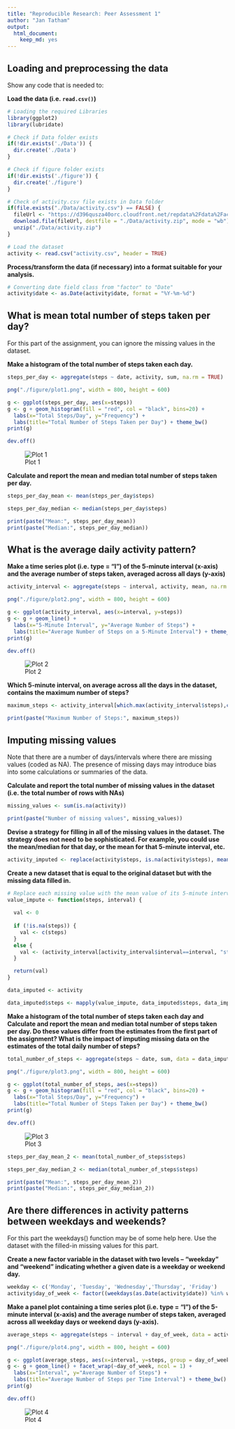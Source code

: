 ```yaml
---
title: "Reproducible Research: Peer Assessment 1"
author: "Jan Tatham"
output: 
  html_document:
    keep_md: yes
---
```



## Loading and preprocessing the data
Show any code that is needed to:


**Load the data (i.e. `read.csv()`)**

```r
# Loading the required Libraries
library(ggplot2)
library(lubridate)

# Check if Data folder exists
if(!dir.exists('./Data')) {
  dir.create('./Data')
}

# Check if figure folder exists
if(!dir.exists('./figure')) {
  dir.create('./figure')
}

# Check of activity.csv file exists in Data folder
if(file.exists("./Data/activity.csv") == FALSE) {
  fileUrl <- "https://d396qusza40orc.cloudfront.net/repdata%2Fdata%2Factivity.zip"
  download.file(fileUrl, destfile = "./Data/activity.zip", mode = "wb")
  unzip("./Data/activity.zip")
}

# Load the dataset
activity <- read.csv("activity.csv", header = TRUE)
```


**Process/transform the data (if necessary) into a format suitable for your analysis.**

```r
# Converting date field class from "factor" to "Date"
activity$date <- as.Date(activity$date, format = "%Y-%m-%d")

```

## What is mean total number of steps taken per day?
For this part of the assignment, you can ignore the missing values in the dataset.

**Make a histogram of the total number of steps taken each day.**

```r
steps_per_day <- aggregate(steps ~ date, activity, sum, na.rm = TRUE)

png("./figure/plot1.png", width = 800, height = 600)

g <- ggplot(steps_per_day, aes(x=steps))
g <- g + geom_histogram(fill = "red", col = "black", bins=20) +
  labs(x="Total Steps/Day", y="Frequency") +
  labs(title="Total Number of Steps Taken per Day") + theme_bw()
print(g)

dev.off()
```


![Plot 1](./figure/plot1.png)



**Calculate and report the mean and median total number of steps taken per day.**

```r
steps_per_day_mean <- mean(steps_per_day$steps)

steps_per_day_median <- median(steps_per_day$steps)

print(paste("Mean:", steps_per_day_mean))
print(paste("Median:", steps_per_day_median))
```


## What is the average daily activity pattern?

**Make a time series plot (i.e. type = "l") of the 5-minute interval (x-axis) and the average number of steps taken, averaged across all days (y-axis)**

```r
activity_interval <- aggregate(steps ~ interval, activity, mean, na.rm = TRUE)

png("./figure/plot2.png", width = 800, height = 600)

g <- ggplot(activity_interval, aes(x=interval, y=steps))
g <- g + geom_line() +
  labs(x="5-Minute Interval", y="Average Number of Steps") +
  labs(title="Average Number of Steps on a 5-Minute Interval") + theme_bw()
print(g)

dev.off()
```


![Plot 2](./figure/plot2.png)


**Which 5-minute interval, on average across all the days in the dataset, contains the maximum number of steps?**

```r
maximum_steps <- activity_interval[which.max(activity_interval$steps),c("interval")]

print(paste("Maximum Number of Steps:", maximum_steps))
```


## Imputing missing values

Note that there are a number of days/intervals where there are missing values (coded as NA). The presence of missing days may introduce bias into some calculations or summaries of the data.

**Calculate and report the total number of missing values in the dataset (i.e. the total number of rows with NAs)**

```r
missing_values <- sum(is.na(activity))

print(paste("Number of missing values", missing_values))
```


**Devise a strategy for filling in all of the missing values in the dataset. The strategy does not need to be sophisticated. For example, you could use the mean/median for that day, or the mean for that 5-minute interval, etc.**

```r
activity_imputed <- replace(activity$steps, is.na(activity$steps), mean(steps_per_day_mean))
```


**Create a new dataset that is equal to the original dataset but with the missing data filled in.**

```r
# Replace each missing value with the mean value of its 5-minute interval
value_impute <- function(steps, interval) {
  
  val <- 0
  
  if (!is.na(steps)) {
    val <- c(steps)
  }
  else {
    val <- (activity_interval[activity_interval$interval==interval, "steps"])
  }

  return(val)
}

data_imputed <- activity

data_imputed$steps <- mapply(value_impute, data_imputed$steps, data_imputed$interval)

```


**Make a histogram of the total number of steps taken each day and Calculate and report the mean and median total number of steps taken per day. Do these values differ from the estimates from the first part of the assignment? What is the impact of imputing missing data on the estimates of the total daily number of steps?**

```r
total_number_of_steps <- aggregate(steps ~ date, sum, data = data_imputed, na.action = na.omit)

png("./figure/plot3.png", width = 800, height = 600)

g <- ggplot(total_number_of_steps, aes(x=steps))
g <- g + geom_histogram(fill = "red", col = "black", bins=20) +
  labs(x="Total Steps/Day", y="Frequency") +
  labs(title="Total Number of Steps Taken per Day") + theme_bw()
print(g)

dev.off()
```

![Plot 3](./figure/plot3.png)


```r
steps_per_day_mean_2 <- mean(total_number_of_steps$steps)

steps_per_day_median_2 <- median(total_number_of_steps$steps)

print(paste("Mean:", steps_per_day_mean_2))
print(paste("Median:", steps_per_day_median_2))
```


## Are there differences in activity patterns between weekdays and weekends?

For this part the weekdays() function may be of some help here. Use the dataset with the filled-in missing values for this part.

**Create a new factor variable in the dataset with two levels -- "weekday" and "weekend" indicating whether a given date is a weekday or weekend day.**

```r
weekday <- c('Monday', 'Tuesday', 'Wednesday','Thursday', 'Friday')
activity$day_of_week <- factor((weekdays(as.Date(activity$date)) %in% weekday), levels=c(TRUE,FALSE),labels=c('Weekday','Weekend'))

```


**Make a panel plot containing a time series plot (i.e. type = "l") of the 5-minute interval (x-axis) and the average number of steps taken, averaged across all weekday days or weekend days (y-axis).**

```r
average_steps <- aggregate(steps ~ interval + day_of_week, data = activity, mean)

png("./figure/plot4.png", width = 800, height = 600)

g <- ggplot(average_steps, aes(x=interval, y=steps, group = day_of_week))
g <- g + geom_line() + facet_wrap(~day_of_week, ncol = 1) +
  labs(x="Interval", y="Average Number of Steps") +
  labs(title="Average Number of Steps per Time Interval") + theme_bw()
print(g)

dev.off()
```

![Plot 4](./figure/plot4.png)